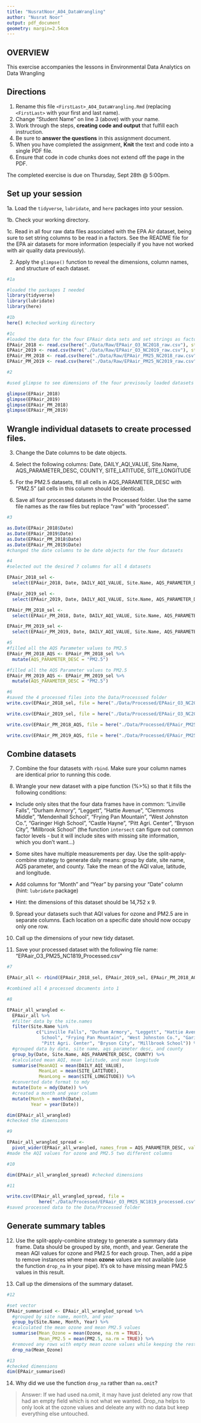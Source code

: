 ```yaml
---
title: "NusratNoor_A04_DataWrangling"
author: "Nusrat Noor"
output: pdf_document
geometry: margin=2.54cm
---
```


## OVERVIEW

This exercise accompanies the lessons in Environmental Data Analytics on Data Wrangling 

## Directions

1. Rename this file `<FirstLast>_A04_DataWrangling.Rmd` (replacing `<FirstLast>` with your first and last name).
2. Change "Student Name" on line 3 (above) with your name.
3. Work through the steps, **creating code and output** that fulfill each instruction.
4. Be sure to **answer the questions** in this assignment document.
5. When you have completed the assignment, **Knit** the text and code into a single PDF file.
6. Ensure that code in code chunks does not extend off the page in the PDF.

The completed exercise is due on Thursday, Sept 28th @ 5:00pm.

## Set up your session 

1a. Load the `tidyverse`,  `lubridate`, and `here` packages into your session.

1b. Check your working directory.

1c. Read in all four raw data files associated with the EPA Air dataset, being sure to set string columns to be read in a factors. See the README file for the EPA air datasets for more information (especially if you have not worked with air quality data previously). 

2. Apply the `glimpse()` function to reveal the dimensions, column names, and structure of each dataset. 

```r
#1a

#loaded the packages I needed
library(tidyverse)
library(lubridate)
library(here)

#1b 
here() #checked working directory

#1c 
#loaded the data for the four EPAair data sets and set strings as factors 
EPAair_2018 <- read.csv(here("./Data/Raw/EPAair_O3_NC2018_raw.csv"), stringsAsFactors = TRUE)
EPAair_2019 <- read.csv(here("./Data/Raw/EPAair_O3_NC2019_raw.csv"), stringsAsFactors = TRUE)
EPAair_PM_2018 <- read.csv(here("./Data/Raw/EPAair_PM25_NC2018_raw.csv"), stringsAsFactors = TRUE)
EPAair_PM_2019 <- read.csv(here("./Data/Raw/EPAair_PM25_NC2019_raw.csv"), stringsAsFactors = TRUE)

#2 

#used glimpse to see dimensions of the four previsouly loaded datasets

glimpse(EPAair_2018)
glimpse(EPAair_2019)
glimpse(EPAair_PM_2018)
glimpse(EPAair_PM_2019)

```


## Wrangle individual datasets to create processed files.

3. Change the Date columns to be date objects.

4. Select the following columns: Date, DAILY_AQI_VALUE, Site.Name, AQS_PARAMETER_DESC, COUNTY, SITE_LATITUDE, SITE_LONGITUDE

5. For the PM2.5 datasets, fill all cells in AQS_PARAMETER_DESC with "PM2.5" (all cells in this column should be identical).

6. Save all four processed datasets in the Processed folder. Use the same file names as the raw files but replace "raw" with "processed".

```r
#3

as.Date(EPAair_2018$Date)
as.Date(EPAair_2019$Date)
as.Date(EPAair_PM_2018$Date)
as.Date(EPAair_PM_2019$Date)
#changed the date columns to be date objects for the four datasets

#4
#selected out the desired 7 columns for all 4 datasets

EPAair_2018_sel <- 
  select(EPAair_2018, Date, DAILY_AQI_VALUE, Site.Name, AQS_PARAMETER_DESC, COUNTY: SITE_LONGITUDE)

EPAair_2019_sel <- 
  select(EPAair_2019, Date, DAILY_AQI_VALUE, Site.Name, AQS_PARAMETER_DESC, COUNTY: SITE_LONGITUDE)

EPAair_PM_2018_sel <- 
  select(EPAair_PM_2018, Date, DAILY_AQI_VALUE, Site.Name, AQS_PARAMETER_DESC, COUNTY: SITE_LONGITUDE)

EPAair_PM_2019_sel <- 
  select(EPAair_PM_2019, Date, DAILY_AQI_VALUE, Site.Name, AQS_PARAMETER_DESC, COUNTY: SITE_LONGITUDE)

#5
#filled all the AQS Parameter values to PM2.5
EPAair_PM_2018_AQS <- EPAair_PM_2018_sel %>% 
  mutate(AQS_PARAMETER_DESC = "PM2.5")

#filled all the AQS Parameter values to PM2.5
EPAair_PM_2019_AQS <- EPAair_PM_2019_sel %>%
  mutate(AQS_PARAMETER_DESC = "PM2.5")

#6
#saved the 4 processed files into the Data/Processsed folder
write.csv(EPAair_2018_sel, file = here("./Data/Processed/EPAair_O3_NC2018_processed.csv"))

write.csv(EPAair_2019_sel, file = here("./Data/Processed/EPAair_O3_NC2019_processed.csv"))

write.csv(EPAair_PM_2018_AQS, file = here("./Data/Processed/EPAair_PM25_NC2018_processed.csv"))

write.csv(EPAair_PM_2019_AQS, file = here("./Data/Processed/EPAair_PM25_NC2019_processed.csv"))
```


## Combine datasets

7. Combine the four datasets with `rbind`. Make sure your column names are identical prior to running this code.

8. Wrangle your new dataset with a pipe function (%>%) so that it fills the following conditions: 

  * Include only sites that the four data frames have in common: "Linville Falls", "Durham Armory", "Leggett", "Hattie Avenue", "Clemmons Middle", "Mendenhall School", "Frying Pan Mountain", "West Johnston Co.", "Garinger High School", "Castle Hayne", "Pitt Agri. Center", "Bryson City", "Millbrook School" (the function `intersect` can figure out common factor levels - but it will include sites with missing site information, which you don't want...) 

  * Some sites have multiple measurements per day. Use the split-apply-combine strategy to generate daily means: group by date, site name, AQS parameter, and county. Take the mean of the AQI value, latitude, and longitude.
  
  * Add columns for "Month" and "Year" by parsing your "Date" column (hint: `lubridate` package)
  
  * Hint: the dimensions of this dataset should be 14,752 x 9.

9. Spread your datasets such that AQI values for ozone and PM2.5 are in separate columns. Each location on a specific date should now occupy only one row.

10. Call up the dimensions of your new tidy dataset.

11. Save your processed dataset with the following file name: "EPAair_O3_PM25_NC1819_Processed.csv"

```r
#7 

EPAair_all <- rbind(EPAair_2018_sel, EPAair_2019_sel, EPAair_PM_2018_AQS, EPAair_PM_2019_AQS)

#combined all 4 processed documents into 1

#8 

EPAair_all_wrangled <- 
  EPAair_all %>% 
  #filter data by the site.names
  filter(Site.Name %in% 
           c("Linville Falls", "Durham Armory", "Leggett", "Hattie Avenue", "Clemmons Middle", "Mendenhall
             School", "Frying Pan Mountain", "West Johnston Co.", "Garinger High School", "Castle Hayne",
             "Pitt Agri. Center", "Bryson City", "Millbrook School")) %>%
  #grouped data by date, site name, aqs parameter desc, and county
  group_by(Date, Site.Name, AQS_PARAMETER_DESC, COUNTY) %>%
  #calculated mean AQI, mean latitude, and mean longitude
  summarise(MeanAQI = mean(DAILY_AQI_VALUE),
            MeanLat = mean(SITE_LATITUDE),
            MeanLong = mean(SITE_LONGITUDE)) %>%
  #converted date format to mdy
  mutate(Date = mdy(Date)) %>%
  #created a month and year column
  mutate(Month = month(Date), 
         Year = year(Date))

dim(EPAair_all_wrangled)
#checked the dimensions 

#9

EPAair_all_wrangled_spread <- 
  pivot_wider(EPAair_all_wrangled, names_from = AQS_PARAMETER_DESC, values_from = MeanAQI)
#made the AQI values for ozone and PM2.5 two different columns

#10

dim(EPAair_all_wrangled_spread) #checked dimensions

#11

write.csv(EPAair_all_wrangled_spread, file = 
            here("./Data/Processed/EPAair_O3_PM25_NC1819_processed.csv"))
#saved processed data to the Data/Processed folder
```


## Generate summary tables

12. Use the split-apply-combine strategy to generate a summary data frame. Data should be grouped by site, month, and year. Generate the mean AQI values for ozone and PM2.5 for each group. Then, add a pipe to remove instances where mean **ozone** values are not available (use the function `drop_na` in your pipe). It's ok to have missing mean PM2.5 values in this result. 

13. Call up the dimensions of the summary dataset.

```r

#12

#set vector
EPAair_summarised <- EPAair_all_wrangled_spread %>%
  #grouped by site name, month, and year
  group_by(Site.Name, Month, Year) %>%
  #calculated the mean ozone and mean PM2.5 values
  summarise(Mean_Ozone = mean(Ozone, na.rm = TRUE),
            Mean_PM2.5 = mean(PM2.5, na.rm = TRUE)) %>%
  #removed any rows with empty mean ozone values while keeping the rest of the data intact
  drop_na(Mean_Ozone)

#13
#checked dimensions
dim(EPAair_summarised)
```

14. Why did we use the function `drop_na` rather than `na.omit`?

> Answer: 
If we had used na.omit, it may have just deleted any row that had an empty field which is not what we wanted. Drop_na helps to only look at the ozone values and deleate any with no data but keep everything else untouched. 
